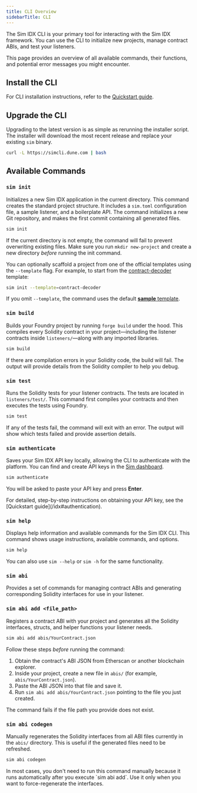 ```yaml
---
title: CLI Overview
sidebarTitle: CLI
---
```


The Sim IDX CLI is your primary tool for interacting with the Sim IDX framework.
You can use the CLI to initialize new projects, manage contract ABIs, and test your listeners.

This page provides an overview of all available commands, their functions, and potential error messages you might encounter.

## Install the CLI

For CLI installation instructions, refer to the [Quickstart guide](/idx#install-cli).

## Upgrade the CLI

Upgrading to the latest version is as simple as rerunning the installer script.
The installer will download the most recent release and replace your existing `sim` binary.

```bash
curl -L https://simcli.dune.com | bash
```

## Available Commands

### `sim init`

Initializes a new Sim IDX application in the current directory.
This command creates the standard project structure.
It includes a `sim.toml` configuration file, a sample listener, and a boilerplate API.
The command initializes a new Git repository, and makes the first commit containing all generated files.

```bash
sim init
```

If the current directory is not empty, the command will fail to prevent overwriting existing files.
Make sure you run `mkdir new-project` and create a new directory _before_ running the init command.

You can optionally scaffold a project from one of the official templates using the `--template` flag.
For example, to start from the [contract-decoder](https://github.com/duneanalytics/sim-idx-example-contract-decoder) template:

```bash
sim init --template=contract-decoder
```

If you omit `--template`, the command uses the default [**sample** template](https://github.com/duneanalytics/sim-idx-example-sample-app).

### `sim build`

Builds your Foundry project by running `forge build` under the hood. This compiles every Solidity contract in your project—including the listener contracts inside `listeners/`—along with any imported libraries.

```bash
sim build
```

If there are compilation errors in your Solidity code, the build will fail.
The output will provide details from the Solidity compiler to help you debug.

### `sim test`

Runs the Solidity tests for your listener contracts.
The tests are located in `listeners/test/`.
This command first compiles your contracts and then executes the tests using Foundry.

```bash
sim test
```

If any of the tests fail, the command will exit with an error.
The output will show which tests failed and provide assertion details.

### `sim authenticate`

Saves your Sim IDX API key locally, allowing the CLI to authenticate with the platform.
You can find and create API keys in the [Sim dashboard](https://sim.dune.com/).

```bash
sim authenticate
```

You will be asked to paste your API key and press **Enter**.

<Note>
For detailed, step-by-step instructions on obtaining your API key, see the [Quickstart guide](/idx#authentication).
</Note>

### `sim help`

Displays help information and available commands for the Sim IDX CLI.
This command shows usage instructions, available commands, and options.

```bash
sim help
```

You can also use `sim --help` or `sim -h` for the same functionality.

### `sim abi`

Provides a set of commands for managing contract ABIs and generating corresponding Solidity interfaces for use in your listener.

### `sim abi add <file_path>`

Registers a contract ABI with your project and generates all the Solidity interfaces, structs, and helper functions your listener needs.

```bash
sim abi add abis/YourContract.json
```

Follow these steps _before_ running the command:

1. Obtain the contract's ABI JSON from Etherscan or another blockchain explorer.
2. Inside your project, create a new file in `abis/` (for example, `abis/YourContract.json`).
3. Paste the ABI JSON into that file and save it.
4. Run `sim abi add abis/YourContract.json` pointing to the file you just created.

The command fails if the file path you provide does not exist.

### `sim abi codegen`

Manually regenerates the Solidity interfaces from all ABI files currently in the `abis/` directory. This is useful if the generated files need to be refreshed.

```bash
sim abi codegen
```

<Note>
In most cases, you don't need to run this command manually because it runs automatically after you execute `sim abi add`. Use it only when you want to force-regenerate the interfaces.
</Note>
